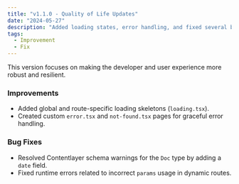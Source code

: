 ```yaml
---
title: "v1.1.0 - Quality of Life Updates"
date: "2024-05-27"
description: "Added loading states, error handling, and fixed several bugs."
tags:
  - Improvement
  - Fix
---
```


This version focuses on making the developer and user experience more robust and resilient.

### Improvements

- Added global and route-specific loading skeletons (`loading.tsx`).
- Created custom `error.tsx` and `not-found.tsx` pages for graceful error handling.

### Bug Fixes

- Resolved Contentlayer schema warnings for the `Doc` type by adding a `date` field.
- Fixed runtime errors related to incorrect `params` usage in dynamic routes.
